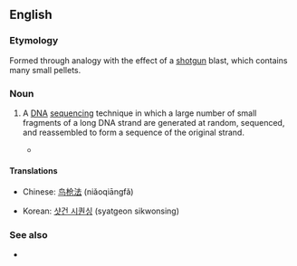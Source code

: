 ==English==

===Etymology===
Formed through analogy with the effect of a [[shotgun]] blast, which contains many small pellets.

===Noun===
{{en-noun|-|sg=[[shotgun]] [[sequencing]]}}

# {{genetics}} A [[DNA]] [[sequencing]] technique in which a large number of small fragments of a long DNA strand are generated at random, sequenced, and reassembled to form a sequence of the original strand.
#*{{quote-journal|passage=In '''shotgun sequencing''' of genomic DNA, fragments of a genome are sequenced and computationally reassembled to determine the genome of an organism|author=Selene K Swanson|coauthors=Michael P. Washburn|page=719|year=2005|title=The continuing evolution of shotgun proteomics|journal=Drug Discovery Today}}

====Translations====
{{trans-top|DNA sequencing technique}}
* Chinese: [[鸟枪法]] (niǎoqiāngfǎ)
{{trans-mid}}
* Korean: [[샷건 시퀀싱]] (syatgeon sikwonsing)
{{trans-bottom}}

===See also===
*{{pedia}}